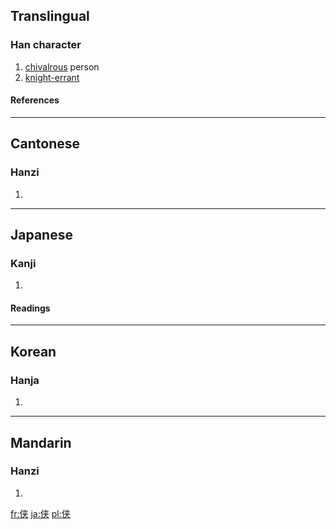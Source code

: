 {{see|俠}}

==Translingual==
===Han character===
{{Han char|rn=9|rad=人|as=06|sn=8|four=|canj=人大廿 (OKT)}}
# [[chivalrous]] person
# [[knight-errant]]
====References====
{{Han ref|kx=0102.291|dkj=00625|dj=0218.080|hdz=10147.010|uh=4FA0|ud=20384}}
----
==Cantonese==
===Hanzi===
{{yue-hanzi|jyut=|y=haap6, hap6}}
# {{defn|Cantonese}}
----
==Japanese==
===Kanji===
{{ja-kanji|grade=|rs=人06}}
# {{defn|Japanese}} 
====Readings====
{{ja-readings|on=[[きょう]] (kyō)|kun=[[おとこだて]] (otokodate), [[きゃん]] (kyan)}}
----
==Korean==
===Hanja===
{{ko-hanja|hangeul=[[협]], [[겹]]|rv=hyeop, gyeop|mr=hyŏp, kyŏp}}
# {{defn|Korean}}
----
==Mandarin==
===Hanzi===
{{cmn-hanzi|tra=俠|pin=[[xiá]] ([[xia2]])|wg=hsia<sup>2</sup>}}
# {{defn|Mandarin}}

[[fr:侠]]
[[ja:侠]]
[[pl:侠]]